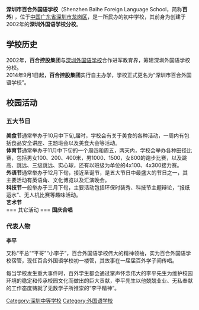 {{Multiple issues|
{{Notability Unreferenced|time=2021-03-06T07:26:00+00:00}}
{{Unreferenced|time=2021-03-06T07:26:00+00:00}}
}}
{{Infobox School
|image = 
|name = 百合外国语学校
|other_name = Baihe Foriegn Language School
|principal = 朱正兴
|district = {{CHN}}[[广东省|广东省]][[深圳市|深圳市]]
|established = 2002
|free_label = 校歌
|free_text = 《青春百合》

}}

'''深圳市百合外国语学校'''（Shenzhen Baihe Foreign Language School，简称'''百外''') ，位于[[中国|中国]][[广东省|广东省]][[深圳市|深圳市]][[龙岗区|龙岗区]]，是一所民办的初中学校，其前身为创建于2002年的'''深圳外国语学校分校'''。
== 学校历史 ==
2002年，'''百合控股集团'''与[[深圳外国语学校|深圳外国语学校]]合作进军教育界，筹建深圳外国语学校分校。<br>
2014年9月1日起，'''百合控股集团'''实行自主办学，学校正式更名为“深圳市百合外国语学校”。
== 校园活动 ==
=== 五大节日 ===
'''美食节'''通常举办于10月中下旬,届时，学校会有关于美食的各种活动，一周内有包括食品安全讲座、主题班会以及美食大会等活动。<br>
'''体育节'''通常举办于11月中下旬的一个周四和周五，两天内，学校会举办各种田径比赛，包括男女100、200、400米，男1000、1500，女800的跑步比赛，以及跳高、跳远、三级跳远、实心球，还有以班级为单位的4x100、4x300接力赛。<br>
'''外语节'''通常举办于12月下旬，接近圣诞节，是五大节日中最盛大的节日之一，其主要活动有英语角、文化博览以及汇演晚会。<br>
'''科技节'''一般举办于三月下旬，主要活动包括环保时装秀、科技节主题辩论，“报纸运水”、无人机比赛等趣味活动。<br>
'''艺术节'''<br>
=== 其它活动 ===
'''国庆合唱'''

=== 代表人物 ===
'''李平'''

又称“平总”“平哥”“小李子”，百合外国语学校伟大的精神领袖，实为百合外国语学校宿管，现任百合外国语学校初一楼管，其故事在一届届百外学子间传唱。

每当学校发生重大事件时，百外学生都会通过掌声怀念伟大的李平先生为维护校园环境的稳定和传承校园文化而做出的巨大贡献，李平先生以他兢兢业业、无私奉献的工作态度铸就了无数学子所推崇的“李平精神”。

[[Category:深圳中等学校|Category:深圳中等学校]]
[[Category:外国语学校|Category:外国语学校]]